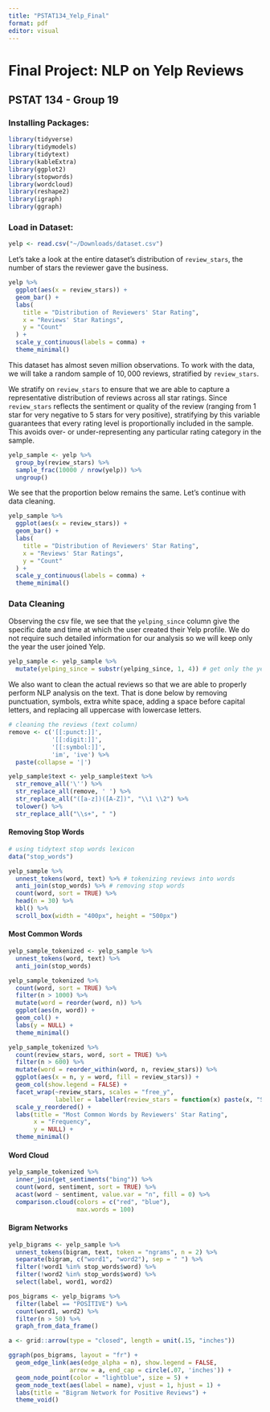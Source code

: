 ```yaml
---
title: "PSTAT134_Yelp_Final"
format: pdf
editor: visual
---
```


# Final Project: NLP on Yelp Reviews

## PSTAT 134 - Group 19

### Installing Packages:

```r
library(tidyverse)
library(tidymodels)
library(tidytext)
library(kableExtra)
library(ggplot2)
library(stopwords)
library(wordcloud)
library(reshape2)
library(igraph)
library(ggraph)
```

### Load in Dataset:

```r
yelp <- read.csv("~/Downloads/dataset.csv")
```

Let's take a look at the entire dataset's distribution of `review_stars`, the number of stars the reviewer gave the business.

```r
yelp %>%
  ggplot(aes(x = review_stars)) +
  geom_bar() +
  labs(
    title = "Distribution of Reviewers' Star Rating",
    x = "Reviews' Star Ratings",
    y = "Count"
  ) +
  scale_y_continuous(labels = comma) +
  theme_minimal()
```

This dataset has almost seven million observations. To work with the data, we will take a random sample of $10,000$ reviews, stratified by `review_stars`.

We stratify on `review_stars` to ensure that we are able to capture a representative distribution of reviews across all star ratings. Since `review_stars` reflects the sentiment or quality of the review (ranging from 1 star for very negative to 5 stars for very positive), stratifying by this variable guarantees that every rating level is proportionally included in the sample. This avoids over- or under-representing any particular rating category in the sample.

```r
yelp_sample <- yelp %>% 
  group_by(review_stars) %>%
  sample_frac(10000 / nrow(yelp)) %>%
  ungroup()
```

We see that the proportion below remains the same. Let's continue with data cleaning.

```r
yelp_sample %>%
  ggplot(aes(x = review_stars)) +
  geom_bar() +
  labs(
    title = "Distribution of Reviewers' Star Rating",
    x = "Reviews' Star Ratings",
    y = "Count"
  ) +
  scale_y_continuous(labels = comma) +
  theme_minimal()
```

### Data Cleaning

Observing the csv file, we see that the `yelping_since` column give the specific date and time at which the user created their Yelp profile. We do not require such detailed information for our analysis so we will keep only the year the user joined Yelp.

```r
yelp_sample <- yelp_sample %>%
  mutate(yelping_since = substr(yelping_since, 1, 4)) # get only the year
```

We also want to clean the actual reviews so that we are able to properly perform NLP analysis on the text. That is done below by removing punctuation, symbols, extra white space, adding a space before capital letters, and replacing all uppercase with lowercase letters.

```r
# cleaning the reviews (text column)
remove <- c('[[:punct:]]', 
            '[[:digit:]]', 
            '[[:symbol:]]',
            'im', 'ive') %>%
  paste(collapse = '|')

yelp_sample$text <- yelp_sample$text %>% 
  str_remove_all('\'') %>%
  str_replace_all(remove, ' ') %>%
  str_replace_all("([a-z])([A-Z])", "\\1 \\2") %>%
  tolower() %>%
  str_replace_all("\\s+", " ")
```

#### Removing Stop Words

```r
# using tidytext stop words lexicon
data("stop_words")

yelp_sample %>% 
  unnest_tokens(word, text) %>% # tokenizing reviews into words
  anti_join(stop_words) %>% # removing stop words
  count(word, sort = TRUE) %>% 
  head(n = 30) %>% 
  kbl() %>%
  scroll_box(width = "400px", height = "500px")
```

#### Most Common Words

```r
yelp_sample_tokenized <- yelp_sample %>% 
  unnest_tokens(word, text) %>% 
  anti_join(stop_words)

yelp_sample_tokenized %>%
  count(word, sort = TRUE) %>%
  filter(n > 1000) %>%
  mutate(word = reorder(word, n)) %>%
  ggplot(aes(n, word)) +
  geom_col() +
  labs(y = NULL) +
  theme_minimal()
```

```r
yelp_sample_tokenized %>%
  count(review_stars, word, sort = TRUE) %>%
  filter(n > 600) %>%
  mutate(word = reorder_within(word, n, review_stars)) %>%
  ggplot(aes(x = n, y = word, fill = review_stars)) +
  geom_col(show.legend = FALSE) +
  facet_wrap(~review_stars, scales = "free_y", 
             labeller = labeller(review_stars = function(x) paste(x, "Stars"))) +
  scale_y_reordered() +
  labs(title = "Most Common Words by Reviewers' Star Rating",
       x = "Frequency",
       y = NULL) +
  theme_minimal()

```

#### Word Cloud

```r
yelp_sample_tokenized %>%
  inner_join(get_sentiments("bing")) %>%
  count(word, sentiment, sort = TRUE) %>%
  acast(word ~ sentiment, value.var = "n", fill = 0) %>%
  comparison.cloud(colors = c("red", "blue"),
                   max.words = 100)
```

#### Bigram Networks

```r
yelp_bigrams <- yelp_sample %>% 
  unnest_tokens(bigram, text, token = "ngrams", n = 2) %>% 
  separate(bigram, c("word1", "word2"), sep = " ") %>%
  filter(!word1 %in% stop_words$word) %>%
  filter(!word2 %in% stop_words$word) %>%
  select(label, word1, word2)
```

```r
pos_bigrams <- yelp_bigrams %>%
  filter(label == "POSITIVE") %>%
  count(word1, word2) %>%
  filter(n > 50) %>%
  graph_from_data_frame()

a <- grid::arrow(type = "closed", length = unit(.15, "inches"))

ggraph(pos_bigrams, layout = "fr") +
  geom_edge_link(aes(edge_alpha = n), show.legend = FALSE,
                 arrow = a, end_cap = circle(.07, 'inches')) +
  geom_node_point(color = "lightblue", size = 5) +
  geom_node_text(aes(label = name), vjust = 1, hjust = 1) +
  labs(title = "Bigram Network for Positive Reviews") +
  theme_void()
```
